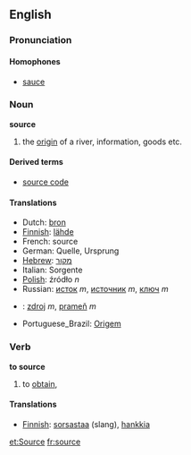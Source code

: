 ==English==
===Pronunciation===
====Homophones====
*[[sauce]]
===Noun===
'''source'''
#the [[origin]] of a river, information, goods etc.

====Derived terms====
* [[source code]]

====Translations====
*Dutch: [[bron]]
*[[Finnish]]: [[lähde]]
*French: source
*German: Quelle, Ursprung
*[[Hebrew]]: [[מקור]]
*Italian: Sorgente
*[[Polish]]: źródło ''n''
*Russian: [[исток]] ''m'', [[источник]] ''m'', [[ключ]] ''m''
*{{sk}}: [[zdroj#Slovak|zdroj]] ''m'', [[prameň]] ''m''
*Portuguese_Brazil: [[Origem]]

===Verb===
'''to source'''
#to [[obtain]], 

====Translations====
*[[Finnish]]: [[sorsastaa]] (slang), [[hankkia]]

[[et:Source]]
[[fr:source]]